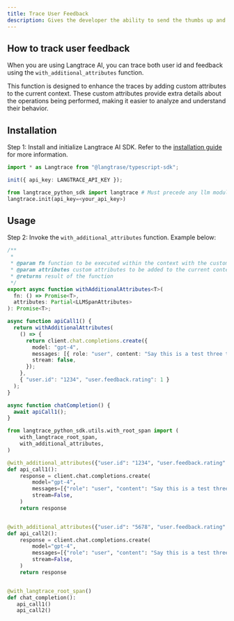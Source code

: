 ```yaml
---
title: Trace User Feedback
description: Gives the developer the ability to send the thumbs up and thumbs down given by the user of their application down to the SDK so we can surface it in the app under evaluation tab.
---
```


## How to track user feedback

When you are using Langtrace AI, you can trace both user id and feedback using the `with_additional_attributes` function.

This function is designed to enhance the traces by adding custom attributes to the current context. These custom attributes provide extra details about the operations being performed, making it easier to analyze and understand their behavior.

## Installation

Step 1: Install and initialize Langtrace AI SDK. Refer to the [installation guide](/quickstart) for more information.

<CodeGroup>

```typescript Typescript
import * as Langtrace from "@langtrase/typescript-sdk";

init({ api_key: LANGTRACE_API_KEY });
```

```python Python
from langtrace_python_sdk import langtrace # Must precede any llm module imports
langtrace.init(api_key=<your_api_key>)
```

</CodeGroup>

## Usage

Step 2: Invoke the `with_additional_attributes` function. Example below:

<CodeGroup>

```typescript Typescript
/**
 *
 * @param fn function to be executed within the context with the custom attributes added to the current context
 * @param attributes custom attributes to be added to the current context
 * @returns result of the function
 */
export async function withAdditionalAttributes<T>(
  fn: () => Promise<T>,
  attributes: Partial<LLMSpanAttributes>
): Promise<T>;

async function apiCall1() {
  return withAdditionalAttributes(
    () => {
      return client.chat.completions.create({
        model: "gpt-4",
        messages: [{ role: "user", content: "Say this is a test three times" }],
        stream: false,
      });
    },
    { "user.id": "1234", "user.feedback.rating": 1 }
  );
}

async function chatCompletion() {
  await apiCall1();
}
```

```python Python
from langtrace_python_sdk.utils.with_root_span import (
    with_langtrace_root_span,
    with_additional_attributes,
)

@with_additional_attributes({"user.id": "1234", "user.feedback.rating": 1})
def api_call1():
    response = client.chat.completions.create(
        model="gpt-4",
        messages=[{"role": "user", "content": "Say this is a test three times"}],
        stream=False,
    )
    return response


@with_additional_attributes({"user.id": "5678", "user.feedback.rating": -1})
def api_call2():
    response = client.chat.completions.create(
        model="gpt-4",
        messages=[{"role": "user", "content": "Say this is a test three times"}],
        stream=False,
    )
    return response


@with_langtrace_root_span()
def chat_completion():
   api_call1()
   api_call2()
```

</CodeGroup>
